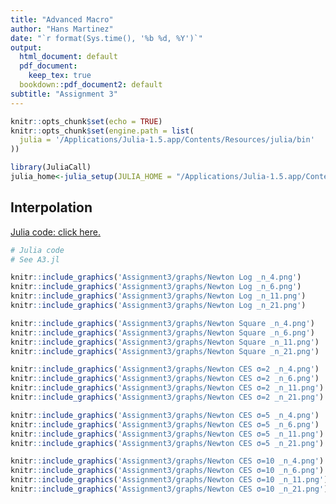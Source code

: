 ```yaml
---
title: "Advanced Macro"
author: "Hans Martinez"
date: "`r format(Sys.time(), '%b %d, %Y')`"
output:
  html_document: default
  pdf_document:
    keep_tex: true
  bookdown::pdf_document2: default
subtitle: "Assignment 3"
---
```


```r
knitr::opts_chunk$set(echo = TRUE)
knitr::opts_chunk$set(engine.path = list(
  julia = '/Applications/Julia-1.5.app/Contents/Resources/julia/bin'
))
```
```r
library(JuliaCall)
julia_home<-julia_setup(JULIA_HOME = "/Applications/Julia-1.5.app/Contents/Resources/julia/bin")
```

<!-- ```{=latex} -->
## Interpolation

[Julia code: click here.](https://github.com/hans-mtz/AdvMacro/blob/master/A3.jl)

```julia
# Julia code
# See A3.jl

```


```r
knitr::include_graphics('Assignment3/graphs/Newton Log _n_4.png')
knitr::include_graphics('Assignment3/graphs/Newton Log _n_6.png')
knitr::include_graphics('Assignment3/graphs/Newton Log _n_11.png')
knitr::include_graphics('Assignment3/graphs/Newton Log _n_21.png')
```

```r
knitr::include_graphics('Assignment3/graphs/Newton Square _n_4.png')
knitr::include_graphics('Assignment3/graphs/Newton Square _n_6.png')
knitr::include_graphics('Assignment3/graphs/Newton Square _n_11.png')
knitr::include_graphics('Assignment3/graphs/Newton Square _n_21.png')
```

```r
knitr::include_graphics('Assignment3/graphs/Newton CES σ=2 _n_4.png')
knitr::include_graphics('Assignment3/graphs/Newton CES σ=2 _n_6.png')
knitr::include_graphics('Assignment3/graphs/Newton CES σ=2 _n_11.png')
knitr::include_graphics('Assignment3/graphs/Newton CES σ=2 _n_21.png')
```

```r
knitr::include_graphics('Assignment3/graphs/Newton CES σ=5 _n_4.png')
knitr::include_graphics('Assignment3/graphs/Newton CES σ=5 _n_6.png')
knitr::include_graphics('Assignment3/graphs/Newton CES σ=5 _n_11.png')
knitr::include_graphics('Assignment3/graphs/Newton CES σ=5 _n_21.png')
```

```r
knitr::include_graphics('Assignment3/graphs/Newton CES σ=10 _n_4.png')
knitr::include_graphics('Assignment3/graphs/Newton CES σ=10 _n_6.png')
knitr::include_graphics('Assignment3/graphs/Newton CES σ=10 _n_11.png')
knitr::include_graphics('Assignment3/graphs/Newton CES σ=10 _n_21.png')
```
